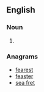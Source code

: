 ==English==

===Noun===
{{head|en|noun plural form}}

# {{plural of|afreet|lang=en}}

===Anagrams===
* [[fearest#English|fearest]]
* [[feaster#English|feaster]]
* [[sea fret#English|sea fret]]